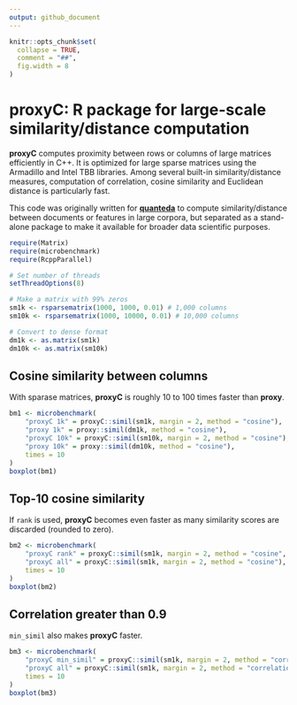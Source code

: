 ```yaml
---
output: github_document
---
```


```r
knitr::opts_chunk$set(
  collapse = TRUE,
  comment = "##",
  fig.width = 8
)
```

# proxyC: R package for large-scale similarity/distance computation

**proxyC** computes proximity between rows or columns of large matrices efficiently in C++. It is optimized for large sparse matrices using the Armadillo and Intel TBB libraries. Among several built-in similarity/distance measures, computation of correlation, cosine similarity and Euclidean distance is particularly fast.

This code was originally written for [**quanteda**](https://github.com/quanteda/quanteda) to compute similarity/distance between documents or features in large corpora, but separated as a stand-alone package to make it available for broader data scientific purposes.

```r
require(Matrix)
require(microbenchmark)
require(RcppParallel)

# Set number of threads
setThreadOptions(8)

# Make a matrix with 99% zeros
sm1k <- rsparsematrix(1000, 1000, 0.01) # 1,000 columns
sm10k <- rsparsematrix(1000, 10000, 0.01) # 10,000 columns

# Convert to dense format
dm1k <- as.matrix(sm1k) 
dm10k <- as.matrix(sm10k)
```

## Cosine similarity between columns

With sparase matrices, **proxyC** is roughly 10 to 100 times faster than **proxy**. 

```r
bm1 <- microbenchmark(
    "proxyC 1k" = proxyC::simil(sm1k, margin = 2, method = "cosine"),
    "proxy 1k" = proxy::simil(dm1k, method = "cosine"),
    "proxyC 10k" = proxyC::simil(sm10k, margin = 2, method = "cosine"),
    "proxy 10k" = proxy::simil(dm10k, method = "cosine"),
    times = 10
)
boxplot(bm1)
```

## Top-10 cosine similarity

If `rank` is used, **proxyC** becomes even faster as many similarity scores are discarded (rounded to zero).

```r
bm2 <- microbenchmark(
    "proxyC rank" = proxyC::simil(sm1k, margin = 2, method = "cosine", rank = 10),
    "proxyC all" = proxyC::simil(sm1k, margin = 2, method = "cosine"),
    times = 10
)
boxplot(bm2)
```

## Correlation greater than 0.9

`min_simil` also makes **proxyC** faster.

```r
bm3 <- microbenchmark(
    "proxyC min_simil" = proxyC::simil(sm1k, margin = 2, method = "correlation", min_simil = 0.9),
    "proxyC all" = proxyC::simil(sm1k, margin = 2, method = "correlation"),
    times = 10
)
boxplot(bm3)
```

